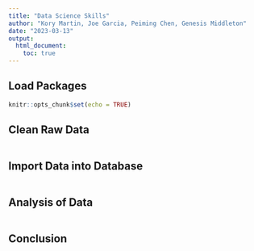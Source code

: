 ```yaml
---
title: "Data Science Skills"
author: "Kory Martin, Joe Garcia, Peiming Chen, Genesis Middleton"
date: "2023-03-13"
output: 
  html_document:
    toc: true
---
```


## Load Packages
```r
knitr::opts_chunk$set(echo = TRUE)
```


## Clean Raw Data

```r


```

## Import Data into Database

```r


```
## Analysis of Data

```r


```

## Conclusion
